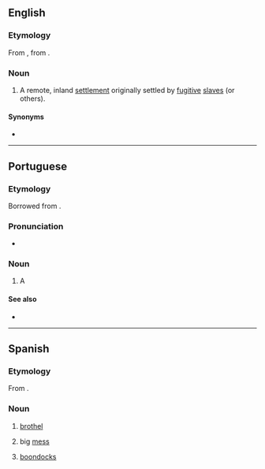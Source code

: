 {{also|Quilombo}}
==English==
{{wikipedia}}

===Etymology===
From {{etyl|pt|en}} {{m|pt|quilombo}}, from {{etyl|kmb|en}} {{m|kmb|kilombo}}.

===Noun===
{{en-noun}}

# {{lb|en|historical|in Brazil}} A remote, inland [[settlement]] originally settled by [[fugitive]] [[slave]]s (or others).

====Synonyms====
* {{l|en|palenque}}

----

==Portuguese==

===Etymology===
Borrowed from {{bor|pt|kmb|kilombo|notext=1}}.

===Pronunciation===
* {{a|Brazil}} {{IPA|[kiˈlõbu]|lang=pt}}

===Noun===
{{pt-noun|m}}

# A {{l|en|quilombo}}

====See also====
* {{l|pt|mocambo}}

----

==Spanish==

===Etymology===
From {{etyl|pt|es}} {{m|pt|quilombo}}.

===Noun===
{{es-noun|m}}

# {{lb|es|Argentina}} [[brothel]]
# {{lb|es|Argentina}} big [[mess]]
# {{lb|es|Venezuela}} [[boondocks]]